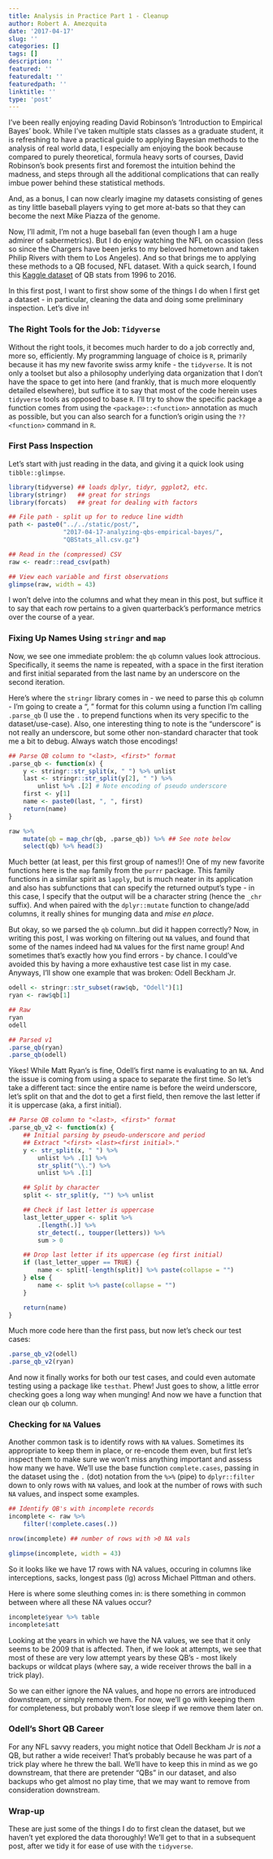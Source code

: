```yaml
---
title: Analysis in Practice Part 1 - Cleanup
author: Robert A. Amezquita
date: '2017-04-17'
slug: ''
categories: []
tags: []
description: ''
featured: ''
featuredalt: ''
featuredpath: ''
linktitle: ''
type: 'post'
---
```


I've been really enjoying reading David Robinson's 'Introduction to Empirical Bayes' book. While I've taken multiple stats classes as a graduate student, it is refreshing to have a practical guide to applying Bayesian methods to the analysis of real world data, I especially am enjoying the book because compared to purely theoretical, formula heavy sorts of courses, David Robinson's book presents first and foremost the intuition behind the madness, and steps through all the additional complications that can really imbue power behind these statistical methods.

And, as a bonus, I can now clearly imagine my datasets consisting of genes as tiny little baseball players vying to get more at-bats so that they can become the next Mike Piazza of the genome.

<!--more-->

Now, I'll admit, I'm not a huge baseball fan (even though I am a huge admirer of sabermetrics). But I do enjoy watching the NFL on ocassion (less so since the Chargers have been jerks to my beloved hometown and taken Philip Rivers with them to Los Angeles). And so that brings me to applying these methods to a QB focused, NFL dataset.  With a quick search, I found this [Kaggle dataset](https://www.kaggle.com/speckledpingu/nfl-qb-stats/version/1) of QB stats from 1996 to 2016. 

In this first post, I want to first show some of the things I do when I first get a dataset - in particular, cleaning the data and doing some preliminary inspection. Let's dive in!


### The Right Tools for the Job: `Tidyverse`

Without the right tools, it becomes much harder to do a job correctly and, more so, efficiently. My programming language of choice is `R`, primarily because it has my new favorite swiss army knife - the `tidyverse`. It is not only a toolset but also a philosophy underlying data organization that I don't have the space to get into here (and frankly, that is much more eloquently detailed elsewhere), but suffice it to say that most of the code herein uses `tidyverse` tools as opposed to base `R`. I'll try to show the specific package a function comes from using the `<package>::<function>` annotation as much as possible, but you can also search for a function's origin using the `??<function>` command in `R`.


### First Pass Inspection

Let's start with just reading in the data, and giving it a quick look using `tibble::glimpse`.

```r

library(tidyverse) ## loads dplyr, tidyr, ggplot2, etc.
library(stringr)   ## great for strings
library(forcats)   ## great for dealing with factors

## File path - split up for to reduce line width
path <- paste0("../../static/post/",
               "2017-04-17-analyzing-qbs-empirical-bayes/",
               "QBStats_all.csv.gz")

## Read in the (compressed) CSV
raw <- readr::read_csv(path)

## View each variable and first observations
glimpse(raw, width = 43)

```

I won't delve into the columns and what they mean in this post, but suffice it to say that each row pertains to a given quarterback's performance metrics over the course of a year. 

### Fixing Up Names Using `stringr` and `map`

Now, we see one immediate problem: the `qb` column values look attrocious. Specifically, it seems the name is repeated, with a space in the first iteration and first initial separated from the last name by an underscore on the second iteration.

Here's where the `stringr` library comes in - we need to parse this `qb` column - I'm going to create a "<last>, <first>" format for this column using a function I'm calling `.parse_qb` (I use the `.` to prepend functions when its very specific to the dataset/use-case). Also, one interesting thing to note is the "underscore" is not really an underscore, but some other non-standard character that took me a bit to debug. Always watch those encodings!

```r

## Parse QB column to "<last>, <first>" format
.parse_qb <- function(x) {
    y <- stringr::str_split(x, " ") %>% unlist
    last <- stringr::str_split(y[2], " ") %>%
        unlist %>% .[2] # Note encoding of pseudo underscore
    first <- y[1]
    name <- paste0(last, ", ", first)
    return(name)
}

raw %>%
    mutate(qb = map_chr(qb, .parse_qb)) %>% ## See note below
    select(qb) %>% head(3)

```

Much better (at least, per this first group of names!)! One of my new favorite functions here is the `map` family from the `purrr` package. This family functions in a similar spirit as `lapply`, but is much neater in its application and also has subfunctions that can specify the returned output's type - in this case, I specify that the output will be a character string (hence the `_chr` suffix). And when paired with the `dplyr::mutate` function to change/add columns, it really shines for munging data and *mise en place*. 

But okay, so we parsed the `qb` column..but did it happen correctly? Now, in writing this post, I was working on filtering out `NA` values, and found that some of the names indeed had `NA` values for the first name group! And sometimes that's exactly how you find errors - by chance. I could've avoided this by having a more exhaustive test case list in my case. Anyways, I'll show one example that was broken: Odell Beckham Jr.

```r

odell <- stringr::str_subset(raw$qb, "Odell")[1]
ryan <- raw$qb[1]

## Raw
ryan
odell

## Parsed v1
.parse_qb(ryan)
.parse_qb(odell) 

```

Yikes! While Matt Ryan's is fine, Odell's first name is evaluating to an `NA`. And the issue is coming from using a space to separate the first time. So let's take a different tact: since the entire name is before the weird underscore, let's split on that and the dot to get a first field, then remove the last letter if it is uppercase (aka, a first initial). 


```r

## Parse QB column to "<last>, <first>" format
.parse_qb_v2 <- function(x) {
    ## Initial parsing by pseudo-underscore and period
    ## Extract "<first> <last><first initial>."
    y <- str_split(x, " ") %>%
        unlist %>% .[1] %>%
        str_split("\\.") %>%
        unlist %>% .[1] 

    ## Split by character
    split <- str_split(y, "") %>% unlist

    ## Check if last letter is uppercase
    last_letter_upper <- split %>%
        .[length(.)] %>%
        str_detect(., toupper(letters)) %>%
        sum > 0

    ## Drop last letter if its uppercase (eg first initial)
    if (last_letter_upper == TRUE) {
        name <- split[-length(split)] %>% paste(collapse = "")
    } else {
        name <- split %>% paste(collapse = "")
    }

    return(name)
}

```

Much more code here than the first pass, but now let's check our test cases:

```r

.parse_qb_v2(odell)
.parse_qb_v2(ryan)

```

And now it finally works for both our test cases, and could even automate testing using a package like `testhat`. Phew! Just goes to show, a little error checking goes a long way when munging! And now we have a function that clean our `qb` column.

### Checking for `NA` Values

Another common task is to identify rows with `NA` values. Sometimes its appropriate to keep them in place, or re-encode them even, but first let's inspect them to make sure we won't miss anything important and assess how many we have. We'll use the base function `complete.cases`, passing in the dataset using the `.` (dot) notation from the `%>%` (pipe) to `dplyr::filter` down to only rows with `NA` values, and look at the number of rows with such `NA` values, and inspect some examples.

```r

## Identify QB's with incomplete records
incomplete <- raw %>%
    filter(!complete.cases(.)) 

nrow(incomplete) ## number of rows with >0 NA vals

glimpse(incomplete, width = 43)

```

So it looks like we have 17 rows with NA values, occuring in columns like interceptions, sacks, longest pass (lg) across Michael Pittman and others.

Here is where some sleuthing comes in: is there something in common between where all these NA values occur?

```r

incomplete$year %>% table
incomplete$att 

```

Looking at the years in which we have the NA values, we see that it only seems to be 2009 that is affected. Then, if we look at attempts, we see that most of these are very low attempt years by these QB's - most likely backups or wildcat plays (where say, a wide receiver throws the ball in a trick play). 

So we can either ignore the NA values, and hope no errors are introduced downstream, or simply remove them. For now, we'll go with keeping them for completeness, but probably won't lose sleep if we remove them later on. 


### Odell's Short QB Career

For any NFL savvy readers, you might notice that Odell Beckham Jr is *not* a QB, but rather a wide receiver! That's probably because he was part of a trick play where he threw the ball. We'll have to keep this in mind as we go downstream, that there are pretender "QBs" in our dataset, and also backups who get almost no play time, that we may want to remove from consideration downstream.


### Wrap-up

These are just some of the things I do to first clean the dataset, but we haven't yet explored the data thoroughly! We'll get to that in a subsequent post, after we tidy it for ease of use with the `tidyverse`.
